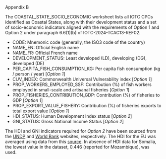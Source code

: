 Appendix B

The COASTAL_STATE_SOCIO_ECONOMIC worksheet lists all IOTC CPCs identified as Coastal States, along with their development status and a set of socio-economic indicators aligned with the requirements of Option 1 and Option 2 under paragraph 6.6(1)(b) of IOTC-2024-TCAC13-REF02.

-   CODE: Mnemonic code (generally, the ISO3 code of the country)
-   NAME_EN: Official English name
-   NAME_FR: Official French name
-   DEVELOPMENT_STATUS: Least developed (LD), developing (DG), developed (DE)
-   PER_CAPITA_FISH_CONSUMPTION_KG: Per capita fish consumption (kg / person / year) [*Option 1*]
-   CUV_INDEX: Commonwealth Universal Vulnerability index [*Option 1*]
-   PROP_WORKERS_EMPLOYED_SSF: Contribution (%) of fish workers employed in small-scale and artisanal fisheries [*Option 1*]
-   PROP_FISHERIES_CONTRIBUTION_GDP: Contribution (%) of fisheries to GDP [*Option 1*]
-   PROP_EXPORT_VALUE_FISHERY: Contribution (%) of fisheries exports to total export value [*Option 1*]
-   HDI_STATUS: Human Development Index status [*Option 2*]
-   GNI_STATUS: Gross National Income Status [*Option 2*]

The HDI and GNI indicators required for *Option 2* have been sourced from the [UNDP](https://hdr.undp.org/data-center/human-development-index#/indicies/HDI) and [World Bank](https://datahelpdesk.worldbank.org/knowledgebase/articles/906519-world-bank-country-and-lending-group) websites, respectively. The HDI for the EU was averaged using data from this [source](https://www.theglobaleconomy.com/rankings/human_development/European-union/). In absence of HDI data for Somalia, the lowest value in the dataset, 0.446 (reported for Mozambique), was used.